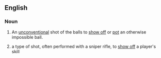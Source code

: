 ==English==

===Noun===
{{en-noun|head=[[trick]] [[shot]]}}

# {{context|snooker|lang=en}} An [[unconventional]] shot of the balls to [[show off]] or [[pot]] an otherwise impossible ball.
# {{context|gaming|lang+en}} a type of shot, often performed with a sniper rifle, to [[show off]] a player's skill